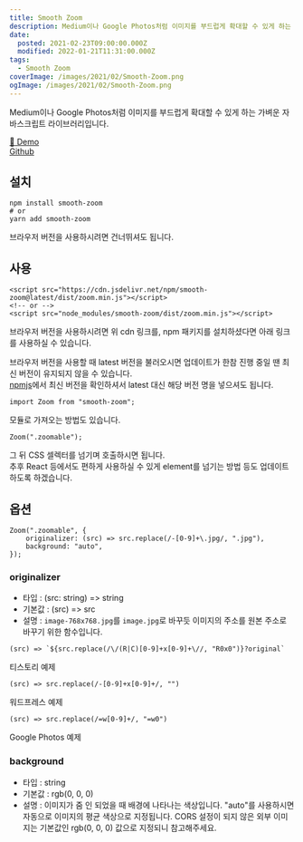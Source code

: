 ```yaml
---
title: Smooth Zoom
description: Medium이나 Google Photos처럼 이미지를 부드럽게 확대할 수 있게 하는 가벼운 자바스크립트 라이브러리입
date:
  posted: 2021-02-23T09:00:00.000Z
  modified: 2022-01-21T11:31:00.000Z
tags:
  - Smooth Zoom
coverImage: /images/2021/02/Smooth-Zoom.png
ogImage: /images/2021/02/Smooth-Zoom.png
---
```


Medium이나 Google Photos처럼 이미지를 부드럽게 확대할 수 있게 하는 가벼운 자바스크립트 라이브러리입니다.

[👀 Demo](https://smooth-zoom.marshallku.com/)  
[Github](https://github.com/marshallku/smooth-zoom)

## 설치

```
npm install smooth-zoom
# or
yarn add smooth-zoom
```

브라우저 버전을 사용하시려면 건너뛰셔도 됩니다.

## 사용

```
<script src="https://cdn.jsdelivr.net/npm/smooth-zoom@latest/dist/zoom.min.js"></script>
<!-- or -->
<script src="node_modules/smooth-zoom/dist/zoom.min.js"></script>

```

브라우저 버전을 사용하시려면 위 cdn 링크를, npm 패키지를 설치하셨다면 아래 링크를 사용하실 수 있습니다.

브라우저 버전을 사용할 때 latest 버전을 불러오시면 업데이트가 한참 진행 중일 땐 최신 버전이 유지되지 않을 수 있습니다.  
[npmjs](https://www.npmjs.com/package/smooth-zoom)에서 최신 버전을 확인하셔서 latest 대신 해당 버전 명을 넣으셔도 됩니다.

```
import Zoom from "smooth-zoom";

```

모듈로 가져오는 방법도 있습니다.

```
Zoom(".zoomable");

```

그 뒤 CSS 셀렉터를 넘기며 호출하시면 됩니다.  
추후 React 등에서도 편하게 사용하실 수 있게 element를 넘기는 방법 등도 업데이트하도록 하겠습니다.

## 옵션

```
Zoom(".zoomable", {
    originalizer: (src) => src.replace(/-[0-9]+\.jpg/, ".jpg"),
    background: "auto",
});

```

### originalizer

* 타입 : (src: string) => string
* 기본값 : (src) => src
* 설명 : `image-768x768.jpg`를 `image.jpg`로 바꾸듯 이미지의 주소를 원본 주소로 바꾸기 위한 함수입니다.

```
(src) => `${src.replace(/\/(R|C)[0-9]+x[0-9]+\//, "R0x0")}?original`

```

티스토리 예제

```
(src) => src.replace(/-[0-9]+x[0-9]+/, "")

```

워드프레스 예제

```
(src) => src.replace(/=w[0-9]+/, "=w0")

```

Google Photos 예제

### background

* 타입 : string
* 기본값 : rgb(0, 0, 0)
* 설명 : 이미지가 줌 인 되었을 때 배경에 나타나는 색상입니다. "auto"를 사용하시면 자동으로 이미지의 평균 색상으로 지정됩니다. CORS 설정이 되지 않은 외부 이미지는 기본값인 rgb(0, 0, 0) 값으로 지정되니 참고해주세요.